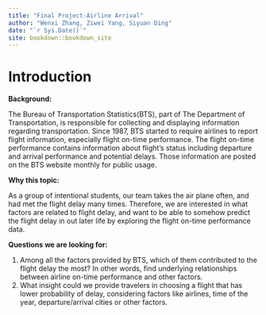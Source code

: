 ```yaml
--- 
title: "Final Project-Airline Arrival"
author: "Wenxi Zhang, Ziwei Yang, Siyuan Ding"
date: "`r Sys.Date()`"
site: bookdown::bookdown_site
---
```


# Introduction

**Background:**

The Bureau of Transportation Statistics(BTS), part of The Department of Transportation, is responsible for collecting and displaying information regarding transportation. Since 1987, BTS started to require airlines to report flight information, especially flight on-time performance. The flight on-time performance contains information about flight's status including departure and arrival performance and potential delays. Those information are posted on the BTS website monthly for public usage. 

**Why this topic:**

As a group of intentional students, our team takes the air plane often, and had met the flight delay many times. Therefore, we are interested in what factors are related to flight delay, and want to be able to somehow predict the flight delay in out later life by exploring the flight on-time performance data.

**Questions we are looking for:**

1. Among all the factors provided by BTS, which of them contributed to the flight delay the most? In other words, find underlying relationships between airline on-time performance and other factors.  
2. What insight could we provide travelers in choosing a flight that has lower probability of delay, considering factors like airlines, time of the year, departure/arrival cities or other factors.
